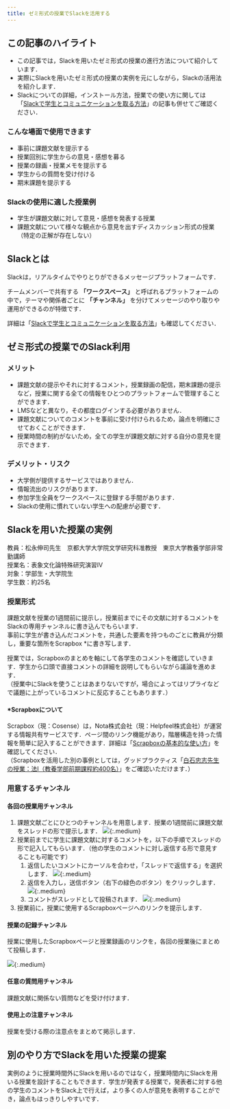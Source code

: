 ```yaml
---
title: ゼミ形式の授業でSlackを活用する
---
```



<SlackNotice />

## この記事のハイライト

* この記事では，Slackを用いたゼミ形式の授業の進行方法について紹介しています．
* 実際にSlackを用いたゼミ形式の授業の実例を元にしながら，Slackの活用法を紹介します．
* Slackについての詳細，インストール方法，授業での使い方に関しては「[Slackで学生とコミュニケーションを取る方法](/articles/slack-communication/)」の記事も併せてご確認ください．

### こんな場面で使用できます

*   事前に課題文献を提示する
*   授業回別に学生からの意見・感想を募る
*   授業の録画・授業メモを提示する
*   学生からの質問を受け付ける
*   期末課題を提示する

### Slackの使用に適した授業例

*   学生が課題文献に対して意見・感想を発表する授業
*   課題文献について様々な観点から意見を出すディスカッション形式の授業（特定の正解が存在しない）

## Slackとは

Slackは，リアルタイムでやりとりができるメッセージプラットフォームです．

チームメンバーで共有する **「ワークスペース」** と呼ばれるプラットフォームの中で，テーマや関係者ごとに **「チャンネル」** を分けてメッセージのやり取りや運用ができるのが特徴です．

詳細は「[Slackで学生とコミュニケーションを取る方法](/articles/slack-communication/)」も確認してください．


## ゼミ形式の授業でのSlack利用

### メリット

*   課題文献の提示やそれに対するコメント，授業録画の配信，期末課題の提示など，授業に関する全ての情報をひとつのプラットフォームで管理することができます．
*   LMSなどと異なり，その都度ログインする必要がありません．
*   課題文献についてのコメントを事前に受け付けられるため，論点を明確にさせておくことができます．
*   授業時間の制約がないため，全ての学生が課題文献に対する自分の意見を提示できます．

### デメリット・リスク

*   大学側が提供するサービスではありません．
*   情報流出のリスクがあります．
*   参加学生全員をワークスペースに登録する手間があります．
*   Slackの使用に慣れていない学生への配慮が必要です．


## Slackを用いた授業の実例

教員：松永伸司先生　京都大学大学院文学研究科准教授　東京大学教養学部非常勤講師  
授業名：表象文化論特殊研究演習Ⅳ  
対象：学部生・大学院生  
学生数：約25名

### 授業形式

課題文献を授業の1週間前に提示し，授業前までにその文献に対するコメントをSlackの専用チャンネルに書き込んでもらいます．  
事前に学生が書き込んだコメントを，共通した要素を持つものごとに教員が分類し，重要な箇所をScrapbox \*に書き写します．

授業では，Scrapboxのまとめを軸にして各学生のコメントを確認していきます．学生から口頭で直接コメントの詳細を説明してもらいながら議論を進めます．  
（授業中にSlackを使うことはあまりないですが，場合によってはリプライなどで議題に上がっているコメントに反応することもあります．）

#### \*Scrapboxについて

Scrapbox（現：Cosense）は，Nota株式会社（現：Helpfeel株式会社）が運営する情報共有サービスです．ページ間のリンク機能があり，階層構造を持った情報を簡単に記入することができます．詳細は「[Scrapboxの基本的な使い方](/articles/cosense/)」を確認してください．   
（Scrapboxを活用した別の事例としては，グッドプラクティス「[白石忠志先生の授業：法Ⅰ（教養学部前期課程約400名）](/good-practice/interview/shiraishi/)」をご確認いただけます．）

### 用意するチャンネル

#### 各回の授業用チャンネル

1. 課題文献ごとにひとつのチャンネルを用意します．授業の1週間前に課題文献をスレッドの形で提示します． 
    ![](001.png){:.medium}
2. 授業前までに学生に課題文献に対するコメントを，以下の手順でスレッドの形で記入してもらいます．（他の学生のコメントに対し返信する形で意見することも可能です）
    1. 返信したいコメントにカーソルを合わせ，「スレッドで返信する」を選択します． 
        ![](003.png){:.medium}
    2. 返信を入力し，送信ボタン（右下の緑色のボタン）をクリックします．
        ![](004.png){:.medium}
    3. コメントがスレッドとして投稿されます．
        ![](005.png){:.medium}
3. 授業前に，授業に使用するScrapboxページへのリンクを提示します．

#### 授業の記録チャンネル

授業に使用したScrapboxページと授業録画のリンクを，各回の授業後にまとめて投稿します．

![](006.png){:.medium}

#### 任意の質問用チャンネル

課題文献に関係ない質問などを受け付けます．

#### 使用上の注意チャンネル

授業を受ける際の注意点をまとめて掲示します．

## 別のやり方でSlackを用いた授業の提案

実例のように授業時間外にSlackを用いるのではなく，授業時間内にSlackを用いる授業を設計することもできます．学生が発表する授業で，発表者に対する他の学生のコメントをSlack上で行えば，より多くの人が意見を表明することができ，論点もはっきりしやすいです．
